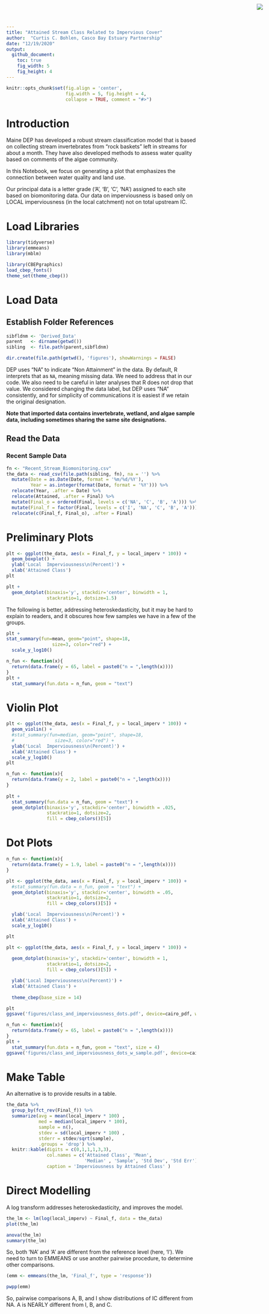 ```yaml
---
title: "Attained Stream Class Related to Impervious Cover"
author:  "Curtis C. Bohlen, Casco Bay Estuary Partnership"
date: "12/19/2020"
output:
  github_document:
    toc: true
    fig_width: 5
    fig_height: 4
---
```


<img
  src="https://www.cascobayestuary.org/wp-content/uploads/2014/04/logo_sm.jpg"
  style="position:absolute;top:10px;right:50px;" />

```r
knitr::opts_chunk$set(fig.align = 'center',
                      fig.width = 5, fig.height = 4,
                      collapse = TRUE, comment = "#>")
```

# Introduction
Maine DEP has developed a robust stream classification model that is based on
collecting stream invertebrates from "rock baskets" left in streams for about
a month. They have also developed methods to assess water quality based on 
comments of the algae community.

In this Notebook, we focus on generating a plot that emphasizes the connection
between water quality and land use.

Our principal data is a letter grade ('A', 'B', 'C', 'NA') assigned to each site
based on biomonitoring data. Our data on imperviousness is based only on 
LOCAL imperviousness (in the local catchment) not on total upstream IC.
 
# Load Libraries
```r
library(tidyverse)
library(emmeans)
library(mblm)

library(CBEPgraphics)
load_cbep_fonts()
theme_set(theme_cbep())
```

# Load Data
## Establish Folder References
```r
sibfldnm <- 'Derived_Data'
parent   <- dirname(getwd())
sibling  <- file.path(parent,sibfldnm)

dir.create(file.path(getwd(), 'figures'), showWarnings = FALSE)
```

DEP uses "NA" to indicate "Non Attainment" in the data.  By default, R
interprets that as `NA`, meaning  missing data.  We need to address that in our
code.  We also need to be careful in later analyses that R does not drop that
value.  We considered changing the data label, but DEP uses "NA" consistently,
and for simplicity of communications it is easiest if we retain the original
designation.

**Note that imported data contains invertebrate, wetland, and algae sample data,
including sometimes sharing the same site designations.**

## Read the Data
### Recent Sample Data
```r
fn <- "Recent_Stream_Biomonitoring.csv"
the_data <- read_csv(file.path(sibling, fn), na = '') %>%
  mutate(Date = as.Date(Date, format = '%m/%d/%Y'),
         Year = as.integer(format(Date, format = '%Y'))) %>%
  relocate(Year, .after = Date) %>%
  relocate(Attained, .after = Final) %>%
  mutate(Final_o = ordered(Final, levels = c('NA', 'C', 'B', 'A'))) %>%
  mutate(Final_f = factor(Final, levels = c('I', 'NA', 'C', 'B', 'A'))) %>%
  relocate(c(Final_f, Final_o), .after = Final)
```

# Preliminary Plots
```r
plt <- ggplot(the_data, aes(x = Final_f, y = local_imperv * 100)) +
  geom_boxplot() +
  ylab('Local  Imperviousness\n(Percent)') +
  xlab('Attained Class')
plt
```

```r
plt + 
  geom_dotplot(binaxis='y', stackdir='center', binwidth = 1,
               stackratio=1, dotsize=1.5)

```

The following is better, addressing heteroskedasticity, but it may be hard to
explain to readers, and it obscures how few samples we have in a few of the
groups.
```r
plt + 
stat_summary(fun=mean, geom="point", shape=18,
                 size=3, color="red") +
  scale_y_log10()
```

```r
n_fun <- function(x){
  return(data.frame(y = 65, label = paste0("n = ",length(x))))
}
plt +
  stat_summary(fun.data = n_fun, geom = "text")

```

# Violin Plot
```r
plt <- ggplot(the_data, aes(x = Final_f, y = local_imperv * 100)) +
  geom_violin() +
  #stat_summary(fun=median, geom="point", shape=18,
  #               size=3, color="red") +
  ylab('Local  Imperviousness\n(Percent)') +
  xlab('Attained Class') +
  scale_y_log10()
plt
```


```r
n_fun <- function(x){
  return(data.frame(y = 2, label = paste0("n = ",length(x))))
}
  
plt +
  stat_summary(fun.data = n_fun, geom = "text") +
  geom_dotplot(binaxis='y', stackdir='center', binwidth = .025,
               stackratio=1, dotsize=2,
               fill = cbep_colors()[5])
```

# Dot Plots
```r
n_fun <- function(x){
  return(data.frame(y = 1.9, label = paste0("n = ",length(x))))
}

plt <- ggplot(the_data, aes(x = Final_f, y = local_imperv * 100)) +
  #stat_summary(fun.data = n_fun, geom = "text") +
  geom_dotplot(binaxis='y', stackdir='center', binwidth = .05,
               stackratio=1, dotsize=2,
               fill = cbep_colors()[5]) +

  ylab('Local  Imperviousness\n(Percent)') +
  xlab('Attained Class') +
  scale_y_log10()

plt
```

```r
plt <- ggplot(the_data, aes(x = Final_f, y = local_imperv * 100)) +
  
  geom_dotplot(binaxis='y', stackdir='center', binwidth = 1,
               stackratio=1, dotsize=2,
               fill = cbep_colors()[5]) +

  ylab('Local Imperviousness\n(Percent)') +
  xlab('Attained Class') +
  
  theme_cbep(base_size = 14)

plt
ggsave('figures/class_and_imperviousness_dots.pdf', device=cairo_pdf, width = 5, height = 3)
```

```r
n_fun <- function(x){
  return(data.frame(y = 65, label = paste0("n = ",length(x))))
}
plt +
  stat_summary(fun.data = n_fun, geom = "text", size = 4)
ggsave('figures/class_and_imperviousness_dots_w_sample.pdf', device=cairo_pdf, width = 5, height = 3)
```


# Make Table
An alternative is to provide results in a table.
```r
the_data %>%
  group_by(fct_rev(Final_f)) %>%
  summarize(avg = mean(local_imperv * 100) ,
            med = median(local_imperv * 100),
            sample = n(),
            stdev = sd(local_imperv * 100) ,
            stderr = stdev/sqrt(sample),
            .groups = 'drop') %>%
  knitr::kable(digits = c(0,1,1,1,3,3),
               col.names = c('Attained Class', 'Mean',
                             'Median' , 'Sample', 'Std Dev', 'Std Err'),
               caption = 'Imperviousness by Attained Class' )
```


# Direct Modelling
A log transform addresses heteroskedasticity, and improves the model.
```r
the_lm <- lm(log(local_imperv) ~ Final_f, data = the_data)
plot(the_lm)
```
```r
anova(the_lm)
summary(the_lm)
```
So, both 'NA' and 'A' are different from the reference level (here, 'I').
We need to turn to EMMEANS or use another pairwise procedure, to determine
other comparisons.


```r
(emm <- emmeans(the_lm, 'Final_f', type = 'response'))
```

```r
pwpp(emm)
```

So, pairwise comparisons A, B, and I show distributions of IC different from NA.
A is NEARLY different from I, B, and C.


